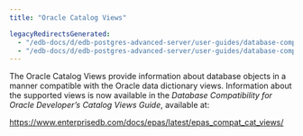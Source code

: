 ```yaml
---
title: "Oracle Catalog Views"

legacyRedirectsGenerated:
  - "/edb-docs/d/edb-postgres-advanced-server/user-guides/database-compatibility-for-oracle-developers-guide/13/oracle_catalog_views.html"
  - "/edb-docs/d/edb-postgres-advanced-server/user-guides/database-compatibility-for-oracle-developers-guide/latest/oracle_catalog_views.html"
---
```


<div id="oracle_catalog_views" class="registered_link"></div>

The Oracle Catalog Views provide information about database objects in a manner compatible with the Oracle data dictionary views. Information about the supported views is now available in the *Database Compatibility for Oracle Developer’s Catalog Views Guide*, available at:

<https://www.enterprisedb.com/docs/epas/latest/epas_compat_cat_views/>
